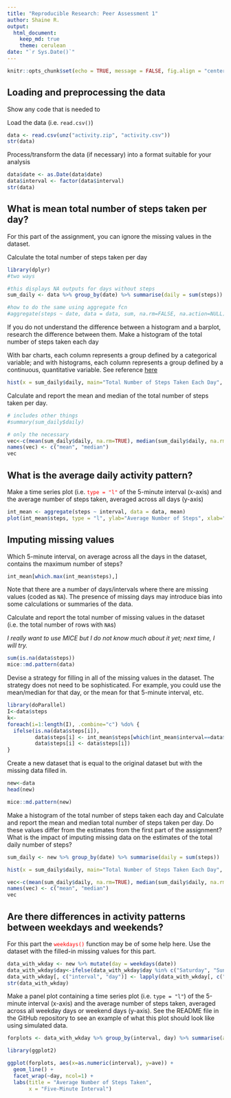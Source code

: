 ```yaml
---
title: "Reproducible Research: Peer Assessment 1"
author: Shaine R.
output: 
  html_document:
    keep_md: true
    theme: cerulean
date: "`r Sys.Date()`"
---
```


```r
knitr::opts_chunk$set(echo = TRUE, message = FALSE, fig.align = "center")
```


## Loading and preprocessing the data

Show any code that is needed to

Load the data (i.e. `read.csv()`)

```r
data <- read.csv(unz("activity.zip", "activity.csv"))
str(data)
```

Process/transform the data (if necessary) into a format suitable for your analysis

```r
data$date <- as.Date(data$date)
data$interval <- factor(data$interval)
str(data)
```

## What is mean total number of steps taken per day?

For this part of the assignment, you can ignore the missing values in the dataset.

Calculate the total number of steps taken per day

```r
library(dplyr)
#two ways

#this displays NA outputs for days without steps
sum_daily <- data %>% group_by(date) %>% summarise(daily = sum(steps))

#how to do the same using aggregate fcn
#aggregate(steps ~ date, data = data, sum, na.rm=FALSE, na.action=NULL)
```

If you do not understand the difference between a histogram and a barplot, research the difference between them. Make a histogram of the total number of steps taken each day

| With bar charts, each column represents a group defined by a categorical variable; and with histograms, each column represents a group defined by a continuous, quantitative variable. See reference [here](https://stattrek.com/statistics/charts/histogram.aspx)
| 

```r
hist(x = sum_daily$daily, main="Total Number of Steps Taken Each Day", xlab="Daily Sum of Steps")
```

Calculate and report the mean and median of the total number of steps taken per day.

```r
# includes other things
#summary(sum_daily$daily)

# only the necessary
vec<-c(mean(sum_daily$daily, na.rm=TRUE), median(sum_daily$daily, na.rm=TRUE))
names(vec) <- c("mean", "median")
vec
```

## What is the average daily activity pattern?

Make a time series plot (i.e. [`type = "l"`]{style="color: red;"} of the 5-minute interval (x-axis) and the average number of steps taken, averaged across all days (y-axis)

```r
int_mean <- aggregate(steps ~ interval, data = data, mean)
plot(int_mean$steps, type = "l", ylab="Average Number of Steps", xlab="Five-Minute Interval")
```


## Imputing missing values

Which 5-minute interval, on average across all the days in the dataset, contains the maximum number of steps?

```r
int_mean[which.max(int_mean$steps),]
```

Note that there are a number of days/intervals where there are missing values (coded as `NA`). The presence of missing days may introduce bias into some calculations or summaries of the data.

Calculate and report the total number of missing values in the dataset (i.e. the total number of rows with `NA`s)

*I really want to use MICE but I do not know much about it yet; next time, I will try.*

```r
sum(is.na(data$steps))
mice::md.pattern(data)
```

Devise a strategy for filling in all of the missing values in the dataset. The strategy does not need to be sophisticated. For example, you could use the mean/median for that day, or the mean for that 5-minute interval, etc.

```r
library(doParallel)
I<-data$steps
k<-
foreach(i=1:length(I), .combine="c") %do% {
  ifelse(is.na(data$steps[i]),
         data$steps[i] <- int_mean$steps[which(int_mean$interval==data$interval[i])],
         data$steps[i] <- data$steps[i])
}
```

Create a new dataset that is equal to the original dataset but with the missing data filled in.

```r
new<-data
head(new)

mice::md.pattern(new)
```

Make a histogram of the total number of steps taken each day and Calculate and report the mean and median total number of steps taken per day. Do these values differ from the estimates from the first part of the assignment? What is the impact of imputing missing data on the estimates of the total daily number of steps?

```r
sum_daily <- new %>% group_by(date) %>% summarise(daily = sum(steps))

hist(x = sum_daily$daily, main="Total Number of Steps Taken Each Day", xlab="Daily Sum of Steps")

vec<-c(mean(sum_daily$daily, na.rm=TRUE), median(sum_daily$daily, na.rm=TRUE))
names(vec) <- c("mean", "median")
vec
```

## Are there differences in activity patterns between weekdays and weekends?

For this part the [`weekdays()`]{style="color: red;"} function may be of some help here. Use the dataset with the filled-in missing values for this part.

```r
data_with_wkday <- new %>% mutate(day = weekdays(date))
data_with_wkday$day<-ifelse(data_with_wkday$day %in% c("Saturday", "Sunday"), "Weekend", "Weekday")
data_with_wkday[, c("interval", "day")] <- lapply(data_with_wkday[, c("interval", "day")], factor)
str(data_with_wkday)
```

Make a panel plot containing a time series plot (i.e. `type = "l"`) of the 5-minute interval (x-axis) and the average number of steps taken, averaged across all weekday days or weekend days (y-axis). See the README file in the GitHub repository to see an example of what this plot should look like using simulated data.

```r
forplots <- data_with_wkday %>% group_by(interval, day) %>% summarise(ave=mean(steps))

library(ggplot2)

ggplot(forplots, aes(x=as.numeric(interval), y=ave)) +
  geom_line() +
  facet_wrap(~day, ncol=1) +
  labs(title = "Average Number of Steps Taken",
       x = "Five-Minute Interval")
```
